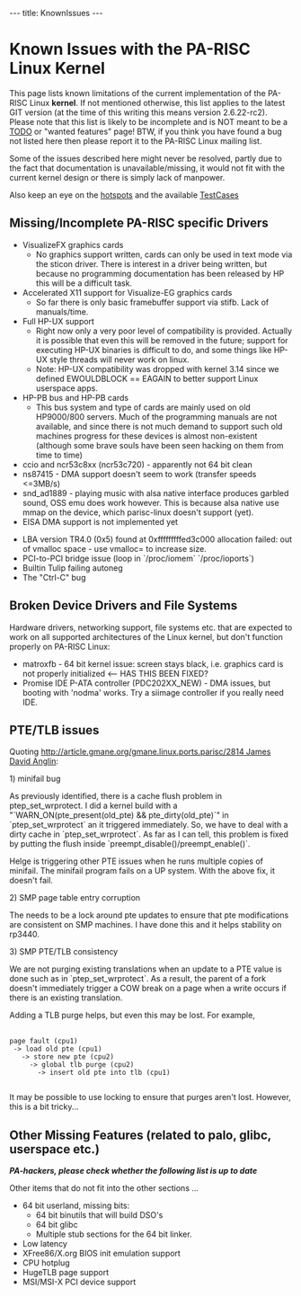 ---
title: KnownIssues
---

= Known Issues with the PA-RISC Linux Kernel =

This page lists known limitations of the current implementation of the PA-RISC Linux '''kernel'''. If not mentioned otherwise, this list applies to the latest GIT version (at the time of this writing this means version 2.6.22-rc2).
Please note that this list is likely to be incomplete and is NOT meant to be a [[TODO]] or "wanted features" page! BTW, if you think you have found a bug not listed here then please report it to the PA-RISC Linux mailing list.

Some of the issues described here might never be resolved, partly due to the fact that documentation is unavailable/missing, it would not fit with the current kernel design or there is simply lack of manpower.

Also keep an eye on the [[hotspots]] and the available [[TestCases]]

== Missing/Incomplete PA-RISC specific Drivers ==

* VisualizeFX graphics cards
** No graphics support written, cards can only be used in text mode via the sticon driver. There is interest in a driver being written, but because no programming documentation has been released by HP this will be a difficult task.
* Accelerated X11 support for Visualize-EG graphics cards
** So far there is only basic framebuffer support via stifb. Lack of manuals/time.
* Full HP-UX support
** Right now only a very poor level of compatibility is provided. Actually it is possible that even this will be removed in the future; support for executing HP-UX binaries is difficult to do, and some things like HP-UX style threads will never work on linux.
** Note: HP-UX compatibility was dropped with kernel 3.14 since we defined EWOULDBLOCK == EAGAIN to better support Linux userspace apps.
* HP-PB bus and HP-PB cards
** This bus system and type of cards are mainly used on old HP9000/800 servers. Much of the programming manuals are not available, and since there is not much demand to support such old machines progress for these devices is almost non-existent (although some brave souls have been seen hacking on them from time to time)
* ccio and ncr53c8xx (ncr53c720) - apparently not 64 bit clean
* ns87415 - DMA support doesn't seem to work (transfer speeds <=3MB/s)
* snd_ad1889 - playing music with alsa native interface produces garbled sound, OSS emu does work however. This is because alsa native use mmap on the device, which parisc-linux doesn't support (yet).
* EISA DMA support is not implemented yet

* LBA version TR4.0 (0x5) found at 0xfffffffffed3c000 allocation failed: out of vmalloc space - use vmalloc=<size> to increase size.
* PCI-to-PCI bridge issue (loop in `/proc/iomem` `/proc/ioports`)
* Builtin Tulip failing autoneg
* The "Ctrl-C" bug

== Broken Device Drivers and File Systems ==

Hardware drivers, networking support, file systems etc. that are expected to work on all supported architectures of the Linux kernel, but don't function properly on PA-RISC Linux:

* matroxfb - 64 bit kernel issue: screen stays black, i.e. graphics card is not properly initialized  <-- HAS THIS BEEN FIXED?
* Promise IDE P-ATA controller (PDC202XX_NEW) - DMA issues, but booting with 'nodma' works. Try a siimage controller if you really need IDE.

== PTE/TLB issues ==

Quoting [[http://article.gmane.org/gmane.linux.ports.parisc/2814 James David Anglin]]:

1) minifail bug

As previously identified, there is a cache flush problem in ptep_set_wrprotect.
I did a kernel build with a "`WARN_ON(pte_present(old_pte) && pte_dirty(old_pte)`" in `ptep_set_wrprotect` an it triggered immediately.  So, we have to deal with
a dirty cache in `ptep_set_wrprotect`.  As far as I can tell, this problem
is fixed by putting the flush inside `preempt_disable()/preempt_enable()`.

Helge is triggering other PTE issues when he runs multiple copies of
minifail.  The minifail program fails on a UP system.  With the above fix,
it doesn't fail.

2) SMP page table entry corruption

The needs to be a lock around pte updates to ensure that pte modifications
are consistent on SMP machines.  I have done this and it helps stability
on rp3440.

3) SMP PTE/TLB consistency

We are not purging existing translations when an update to a PTE value
is done such as in `ptep_set_wrprotect`.  As a result, the parent of a fork
doesn't immediately trigger a COW break on a page when a write occurs
if there is an existing translation.

Adding a TLB purge helps, but even this may be lost.  For example,

 <nowiki>
page fault (cpu1)
 -> load old pte (cpu1)
   -> store new pte (cpu2)
     -> global tlb purge (cpu2)
       -> insert old pte into tlb (cpu1)
 </nowiki>

It may be possible to use locking to ensure that purges aren't lost.  However,
this is a bit tricky...

== Other Missing Features (related to palo, glibc, userspace etc.) ==

'''''PA-hackers, please check whether the following list is up to date'''''

Other items that do not fit into the other sections ...

* 64 bit userland, missing bits:
** 64 bit binutils that will build DSO's
** 64 bit glibc
** Multiple stub sections for the 64 bit linker.
* Low latency
* XFree86/X.org BIOS init emulation support
* CPU hotplug
* HugeTLB page support
* MSI/MSI-X PCI device support